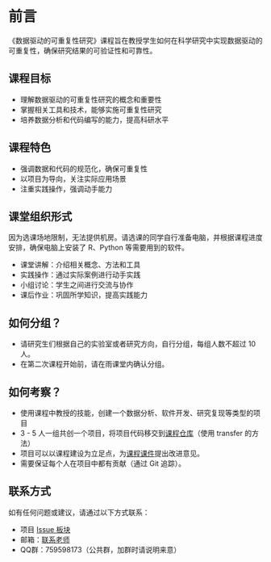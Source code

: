 # 前言 {.unnumbered}

《数据驱动的可重复性研究》课程旨在教授学生如何在科学研究中实现数据驱动的可重复性，确保研究结果的可验证性和可靠性。

## 课程目标

-   理解数据驱动的可重复性研究的概念和重要性
-   掌握相关工具和技术，能够实施可重复性研究
-   培养数据分析和代码编写的能力，提高科研水平

## 课程特色

-   强调数据和代码的规范化，确保可重复性
-   以项目为导向，关注实际应用场景
-   注重实践操作，强调动手能力

## 课堂组织形式

因为选课场地限制，无法提供机房。请选课的同学自行准备电脑，并根据课程进度安排，确保电脑上安装了 R、Python 等需要用到的软件。

-   课堂讲解：介绍相关概念、方法和工具
-   实践操作：通过实际案例进行动手实践
-   小组讨论：学生之间进行交流与协作
-   课后作业：巩固所学知识，提高实践能力

## 如何分组？

-   请研究生们根据自己的实验室或者研究方向，自行分组，每组人数不超过 10 人。
-   在第二次课程开始前，请在雨课堂内确认分组。

## 如何考察？

-   使用课程中教授的技能，创建一个数据分析、软件开发、研究复现等类型的项目
-   3 - 5 人一组共创一个项目，将项目代码移交到[课程仓库](https://github.com/D2RS-2025spring)（使用 transfer 的方法）
-   项目可以以课程建设为立足点，为[课程课件](https://github.com/D2RS-2025spring/data-driven-reproducible-study)提出改进意见。
-   需要保证每个人在项目中都有贡献（通过 Git 追踪）。

## 联系方式

如有任何问题或建议，请通过以下方式联系：

- 项目 [Issue 板块](https://github.com/D2RS-2025spring/data-driven-reproducible-study/issues)
- 邮箱：[联系老师](mailto:gaoch@mail.hzau.edu.cn)
- QQ群：759598173（公共群，加群时请说明来意）
